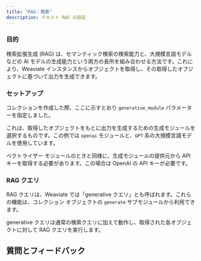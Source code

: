 ```yaml
---
title: "RAG：概要"
description: テキスト RAG の設定
---
```



### <i class="fa-solid fa-chalkboard"></i> 目的

検索拡張生成 (RAG) は、セマンティック検索の検索能力と、大規模言語モデルなどの AI モデルの生成能力という両方の長所を組み合わせる方法です。これにより、Weaviate インスタンスからオブジェクトを取得し、その取得したオブジェクトに基づいて出力を生成できます。

### <i class="fa-solid fa-chalkboard"></i> セットアップ

コレクションを作成した際、ここに示すとおり `generative_module` パラメーターを指定しました。

<FilteredTextBlock
  text={PyCode}
  startMarker="# Define the generative module"
  endMarker="# END generativeDefinition"
  language="py"
/>

これは、取得したオブジェクトをもとに出力を生成するための生成モジュールを選択するものです。この例では `openai` モジュールと、`GPT` 系の大規模言語モデルを使用しています。

ベクトライザー モジュールのときと同様に、生成モジュールの提供元から API キーを取得する必要があります。この場合は OpenAI の API キーが必要です。

### <i class="fa-solid fa-code"></i> RAG クエリ

RAG クエリは、Weaviate では「generative クエリ」とも呼ばれます。これらの機能は、コレクション オブジェクトの `generate` サブモジュールから利用できます。

generative クエリは通常の検索クエリに加えて動作し、取得された各オブジェクトに対して RAG クエリを実行します。

## 質問とフィードバック


<DocsFeedback/>